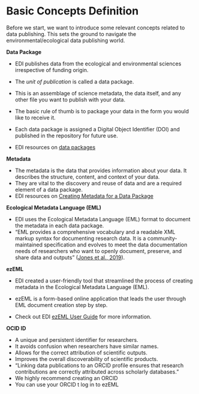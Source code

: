 # Basic Concepts Definition {.unnumbered}

Before we start, we want to introduce some relevant concepts related to data publishing. This sets the ground to navigate the environmental/ecological data publishing world.

**Data Package**

-   EDI publishes data from the ecological and environmental sciences irrespective of funding origin.

-   The *unit of publication* is called a data package.

-   This is an assemblage of science metadata, the data itself, and any other file you want to publish with your data.

-   The basic rule of thumb is to package your data in the form you would like to receive it.

-   Each data package is assigned a Digital Object Identifier (DOI) and published in the repository for future use.

-   EDI resources on [data packages](https://edirepository.org/resources/the-data-package)

**Metadata**

-   The metadata is the data that provides information about your data. It describes the structure, content, and context of your data.
-   They are vital to the discovery and reuse of data and are a required element of a data package.
-   EDI resources on [Creating Metadata for a Data Package](https://edirepository.org/resources/creating-metadata-for-publication)

**Ecological Metadata Language (EML)**

-   EDI uses the Ecological Metadata Language (EML) format to document the metadata in each data package.
-   "EML provides a comprehensive vocabulary and a readable XML markup syntax for documenting research data. It is a community-maintained specification and evolves to meet the data documentation needs of researchers who want to openly document, preserve, and share data and outputs" ([Jones et al., 2019](https://eml.ecoinformatics.org/)).

**ezEML**

-   EDI created a user-friendly tool that streamlined the process of creating metadata in the Ecological Metadata Language (EML).

-   ezEML is a form-based online application that leads the user through EML document creation step by step.

-   Check out EDI [ezEML User Guide](https://ezeml.edirepository.org/eml/user_guide) for more information.

**OCID ID**

-   A unique and persistent identifier for researchers.
-   It avoids confusion when researchers have similar names.
-   Allows for the correct attribution of scientific outputs.
-   Improves the overall discoverability of scientific products.
-   “Linking data publications to an ORCID profile ensures that research contributions are correctly attributed across scholarly databases."
-   We highly recommend creating an ORCID
-   You can use your ORCID t log in to ezEML 

